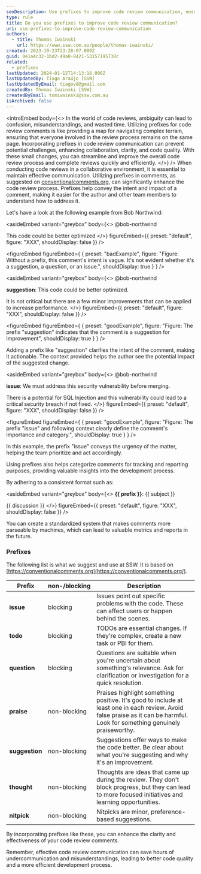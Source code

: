 ```yaml
---
seoDescription: Use prefixes to improve code review communication, ensuring clarity and collaboration among developers, and streamline the overall code review process.
type: rule
title: Do you use prefixes to improve code review communication?
uri: use-prefixes-to-improve-code-review-communication
authors:
  - title: Thomas Iwainski
    url: https://www.ssw.com.au/people/thomas-iwainski/
created: 2023-10-23T23:28:07.000Z
guid: 0e1a4c32-1bd2-49a8-8421-53157195738c
related:
  - prefixes
lastUpdated: 2024-01-12T14:13:16.000Z
lastUpdatedBy: Tiago Araújo [SSW]
lastUpdatedByEmail: tiagov8@gmail.com
createdBy: Thomas Iwainski [SSW]
createdByEmail: tomiwainski@ssw.com.au
isArchived: false
---
```


<introEmbed
  body={<>
In the world of code reviews, ambiguity can lead to confusion, misunderstandings, and wasted time. Utilizing prefixes for code review comments is like providing a map for navigating complex terrain, ensuring that everyone involved in the review process remains on the same page. Incorporating prefixes in code review communication can prevent potential challenges, enhancing collaboration, clarity, and code quality. With these small changes, you can streamline and improve the overall code review process and complete reviews quickly and efficiently.
  </>}
/>
When conducting code reviews in a collaborative environment, it is essential to maintain effective communication. Utilizing prefixes in comments, as suggested on [conventionalcomments.org](https://conventionalcomments.org), can significantly enhance the code review process. Prefixes help convey the intent and impact of a comment, making it easier for the author and other team members to understand how to address it.

Let's have a look at the following example from Bob Northwind:

<asideEmbed
  variant="greybox"
  body={<>
    @bob-northwind

This code could be better optimized
  </>}
  figureEmbed={{
    preset: "default",
    figure: "XXX",
    shouldDisplay: false
  }}
/>

<figureEmbed figureEmbed={ {
  preset: "badExample",
  figure: "Figure: Without a prefix, this comment's intent is vague. It's not evident whether it's a suggestion, a question, or an issue.",
  shouldDisplay: true
} } />


<asideEmbed
  variant="greybox"
  body={<>
    @bob-northwind

**suggestion**: This code could be better optimized.

It is not critical but there are a few minor improvements that can be applied to increase performance.
  </>}
  figureEmbed={{
    preset: "default",
    figure: "XXX",
    shouldDisplay: false
  }}
/>

<figureEmbed figureEmbed={ {
  preset: "goodExample",
  figure: "Figure: The prefix \"suggestion\" indicates that the comment is a suggestion for improvement",
  shouldDisplay: true
} } />


Adding a prefix like "suggestion" clarifies the intent of the comment, making it actionable. The context provided helps the author see the potential impact of the suggested change.

<asideEmbed
  variant="greybox"
  body={<>
    @bob-northwind

**issue**: We must address this security vulnerability before merging.

There is a potential for SQL Injection and this vulnerability could lead to a critical security breach if not fixed.
  </>}
  figureEmbed={{
    preset: "default",
    figure: "XXX",
    shouldDisplay: false
  }}
/>

<figureEmbed figureEmbed={ {
  preset: "goodExample",
  figure: "Figure: The prefix \"issue\" and following context clearly define the comment's importance and category.",
  shouldDisplay: true
} } />


In this example, the prefix "issue" conveys the urgency of the matter, helping the team prioritize and act accordingly.

Using prefixes also helps categorize comments for tracking and reporting purposes, providing valuable insights into the development process.

By adhering to a consistent format such as:

<asideEmbed
  variant="greybox"
  body={<>
    **&#123;&#123; prefix &#125;&#125;**: &#123;&#123; subject &#125;&#125;

&#123;&#123; discussion &#125;&#125;
  </>}
  figureEmbed={{
    preset: "default",
    figure: "XXX",
    shouldDisplay: false
  }}
/>

You can create a standardized system that makes comments more parseable by machines, which can lead to valuable metrics and reports in the future.

### Prefixes

The following list is what we suggest and use at SSW. It is based on [https://conventionalcomments.org](https://conventionalcomments.org/).

| Prefix         | non-/blocking | Description                                                                                                                                                                 |
| -------------- | ------------- | --------------------------------------------------------------------------------------------------------------------------------------------------------------------------- |
| **issue**      | blocking      | Issues point out specific problems with the code. These can affect users or happen behind the scenes.                                                                       |
| **todo**       | blocking      | TODOs are essential changes. If they're complex, create a new task or PBI for them.                                                                                         |
| **question**   | blocking      | Questions are suitable when you're uncertain about something's relevance. Ask for clarification or investigation for a quick resolution.                                    |
| **praise**     | non-blocking  | Praises highlight something positive. It's good to include at least one in each review. Avoid false praise as it can be harmful. Look for something genuinely praiseworthy. |
| **suggestion** | non-blocking  | Suggestions offer ways to make the code better. Be clear about what you're suggesting and why it's an improvement.                                                          |
| **thought**    | non-blocking  | Thoughts are ideas that came up during the review. They don't block progress, but they can lead to more focused initiatives and learning opportunities.                     |
| **nitpick**    | non-blocking  | Nitpicks are minor, preference-based suggestions.                                                                                                                           |

By incorporating prefixes like these, you can enhance the clarity and effectiveness of your code review comments.

Remember, effective code review communication can save hours of undercommunication and misunderstandings, leading to better code quality and a more efficient development process.

